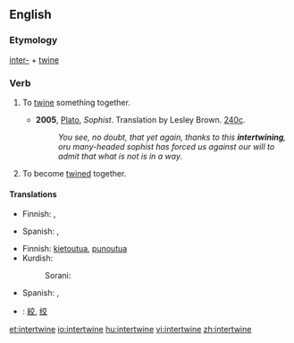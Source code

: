 ==English==

===Etymology===
[[inter-]] + [[twine]]

===Verb===
{{en-verb|intertwin|ing}}

# {{transitive}} To [[twine]] something together.
#* '''2005''', [[w:Plato|Plato]], ''Sophist''.  Translation by Lesley Brown. [[w:Stephanus pagination|240c]].
#*: ''You see, no doubt, that yet again, thanks to this '''intertwining''', oru many-headed sophist has forced us against our will to admit that what is not is in a way.''
# {{intransitive}} To become [[twine]]d together.

====Translations====
{{trans-top|To twine something together}}
* Finnish: {{t-|fi|kietoa}}, {{t-|fi|punoa}}
{{trans-mid}}
* Spanish: {{t+|es|entretejer}}, {{t+|es|entrelazar}}
{{trans-bottom}}

{{trans-top|To become twined together}}
* Finnish: [[kietoutua]], [[punoutua]]
* Kurdish:
*: Sorani: {{t|ku|تێکخستن|tr=tékxistin|sc=KUchar}}
{{trans-mid}}
* Spanish: {{t+|es|entretejerse}}, {{t+|es|entrelazarse}}
{{trans-bottom}}

{{checktrans-top}}
* {{ttbc|CJKV Characters}}: [[絞]], [[绞]]
{{checktrans-mid}}
{{checktrans-bottom}}

[[et:intertwine]]
[[io:intertwine]]
[[hu:intertwine]]
[[vi:intertwine]]
[[zh:intertwine]]